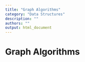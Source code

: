 ```yaml
---
title: "Graph Algorithms"
category: "Data Structures"
description: ""
authors: ""
output: html_document
---
```

# Graph Algorithms
